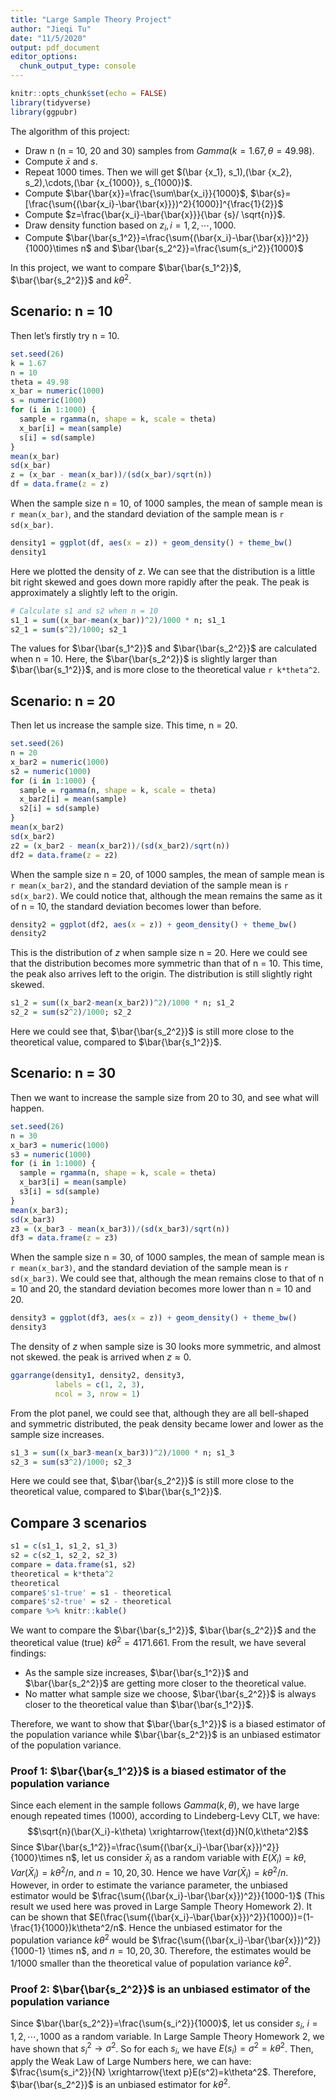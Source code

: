 ```yaml
---
title: "Large Sample Theory Project"
author: "Jieqi Tu"
date: "11/5/2020"
output: pdf_document
editor_options: 
  chunk_output_type: console
---
```


```r
knitr::opts_chunk$set(echo = FALSE)
library(tidyverse)
library(ggpubr)
```

The algorithm of this project:

* Draw n (n = 10, 20 and 30) samples from $Gamma(k=1.67, \theta=49.98)$.
* Compute $\bar x$ and $s$.
* Repeat 1000 times. Then we will get $(\bar {x_1}, s_1),(\bar {x_2}, s_2),\cdots,(\bar {x_{1000}}, s_{1000})$.
* Compute $\bar{\bar{x}}=\frac{\sum\bar{x_i}}{1000}$, $\bar{s}=[\frac{\sum{(\bar{x_i}-\bar{\bar{x}}})^2}{1000}]^{\frac{1}{2}}$
* Compute $z=\frac{\bar{x_i}-\bar{\bar{x}}}{\bar {s}/ \sqrt{n}}$.
* Draw density function based on $z_i, i=1, 2, \cdots,1000$.
* Compute $\bar{\bar{s_1^2}}=\frac{\sum{(\bar{x_i}-\bar{\bar{x}})^2}}{1000}\times n$ and $\bar{\bar{s_2^2}}=\frac{\sum{s_i^2}}{1000}$

In this project, we want to compare $\bar{\bar{s_1^2}}$, $\bar{\bar{s_2^2}}$ and $k\theta^2$.

## Scenario: n = 10

Then let's firstly try n = 10.
```r
set.seed(26)
k = 1.67
n = 10
theta = 49.98
x_bar = numeric(1000)
s = numeric(1000)
for (i in 1:1000) {
  sample = rgamma(n, shape = k, scale = theta)
  x_bar[i] = mean(sample)
  s[i] = sd(sample)
}
mean(x_bar)
sd(x_bar)
z = (x_bar - mean(x_bar))/(sd(x_bar)/sqrt(n))
df = data.frame(z = z)
```
When the sample size n = 10, of 1000 samples, the mean of sample mean is `r mean(x_bar)`, and the standard deviation of the sample mean is `r sd(x_bar)`.
```r
density1 = ggplot(df, aes(x = z)) + geom_density() + theme_bw()
density1
```
Here we plotted the density of $z$. We can see that the distribution is a little bit right skewed and goes down more rapidly after the peak. The peak is approximately a slightly left to the origin.
```r
# Calculate s1 and s2 when n = 10
s1_1 = sum((x_bar-mean(x_bar))^2)/1000 * n; s1_1
s2_1 = sum(s^2)/1000; s2_1
```
The values for $\bar{\bar{s_1^2}}$ and $\bar{\bar{s_2^2}}$ are calculated when n = 10. Here, the  $\bar{\bar{s_2^2}}$ is slightly larger than  $\bar{\bar{s_1^2}}$, and is more close to the theoretical value `r k*theta^2`.


## Scenario: n = 20

Then let us increase the sample size. This time, n = 20.
```r
set.seed(26)
n = 20
x_bar2 = numeric(1000)
s2 = numeric(1000)
for (i in 1:1000) {
  sample = rgamma(n, shape = k, scale = theta)
  x_bar2[i] = mean(sample)
  s2[i] = sd(sample)
}
mean(x_bar2)
sd(x_bar2)
z2 = (x_bar2 - mean(x_bar2))/(sd(x_bar2)/sqrt(n))
df2 = data.frame(z = z2)
```
When the sample size n = 20, of 1000 samples, the mean of sample mean is `r mean(x_bar2)`, and the standard deviation of the sample mean is `r sd(x_bar2)`. We could notice that, although the mean remains the same as it of n = 10, the standard deviation becomes lower than before.

```r
density2 = ggplot(df2, aes(x = z)) + geom_density() + theme_bw()
density2
```
This is the distribution of $z$ when sample size n = 20. Here we could see that the distribution becomes more symmetric than that of n = 10. This time, the peak also arrives left to the origin. The distribution is still slightly right skewed.
```r
s1_2 = sum((x_bar2-mean(x_bar2))^2)/1000 * n; s1_2
s2_2 = sum(s2^2)/1000; s2_2
```
Here we could see that, $\bar{\bar{s_2^2}}$ is still more close to the theoretical value, compared to $\bar{\bar{s_1^2}}$.


## Scenario: n = 30
Then we want to increase the sample size from 20 to 30, and see what will happen.
```r
set.seed(26)
n = 30
x_bar3 = numeric(1000)
s3 = numeric(1000)
for (i in 1:1000) {
  sample = rgamma(n, shape = k, scale = theta)
  x_bar3[i] = mean(sample)
  s3[i] = sd(sample)
}
mean(x_bar3); 
sd(x_bar3)
z3 = (x_bar3 - mean(x_bar3))/(sd(x_bar3)/sqrt(n))
df3 = data.frame(z = z3)
```
When the sample size n = 30, of 1000 samples, the mean of sample mean is `r mean(x_bar3)`, and the standard deviation of the sample mean is `r sd(x_bar3)`. We could see that, although the mean remains close to that of n = 10 and 20, the standard deviation becomes more lower than n = 10 and 20.

```r
density3 = ggplot(df3, aes(x = z)) + geom_density() + theme_bw()
density3
```
The density of $z$ when sample size is 30 looks more symmetric, and almost not skewed. the peak is arrived when $z\approx 0$.
```r
ggarrange(density1, density2, density3,
          labels = c(1, 2, 3),
          ncol = 3, nrow = 1)
```

From the plot panel, we could see that, although they are all bell-shaped and symmetric distributed, the peak density became lower and lower as the sample size increases.
```r
s1_3 = sum((x_bar3-mean(x_bar3))^2)/1000 * n; s1_3
s2_3 = sum(s3^2)/1000; s2_3
```
Here we could see that, $\bar{\bar{s_2^2}}$ is still more close to the theoretical value, compared to $\bar{\bar{s_1^2}}$.

## Compare 3 scenarios
```r
s1 = c(s1_1, s1_2, s1_3)
s2 = c(s2_1, s2_2, s2_3)
compare = data.frame(s1, s2)
theoretical = k*theta^2
theoretical
compare$'s1-true' = s1 - theoretical
compare$'s2-true' = s2 - theoretical
compare %>% knitr::kable()
```

We want to compare the $\bar{\bar{s_1^2}}$, $\bar{\bar{s_2^2}}$ and the theoretical value (true) $k\theta^2=4171.661$.
From the result, we have several findings:

* As the sample size increases, $\bar{\bar{s_1^2}}$ and $\bar{\bar{s_2^2}}$ are getting more closer to the theoretical value.
* No matter what sample size we choose, $\bar{\bar{s_2^2}}$ is always closer to the theoretical value than $\bar{\bar{s_1^2}}$. 

Therefore, we want to show that $\bar{\bar{s_1^2}}$ is a biased estimator of the population variance while $\bar{\bar{s_2^2}}$ is an unbiased estimator of the population variance.

### Proof 1: $\bar{\bar{s_1^2}}$ is a biased estimator of the population variance
Since each element in the sample follows $Gamma(k,\theta)$, we have large enough repeated times (1000), according to Lindeberg-Levy CLT, we have:
$$\sqrt{n}(\bar{X_i}-k\theta) \xrightarrow{\text{d}}N(0,k\theta^2)$$
Since  $\bar{\bar{s_1^2}}=\frac{\sum{(\bar{x_i}-\bar{\bar{x}})^2}}{1000}\times n$, let us consider $\bar x_i$ as a random variable with $E(\bar X_i)=k\theta, Var(\bar X_i)=k\theta^2/n$, and $n=10, 20, 30$. Hence we have $Var(\bar X_i)= k\theta^2/n$.
However, in order to estimate the variance parameter, the unbiased estimator would be $\frac{\sum{(\bar{x_i}-\bar{\bar{x}})^2}}{1000-1}$ (This result we used here was proved in Large Sample Theory Homework 2). It can be shown that $E(\frac{\sum{(\bar{x_i}-\bar{\bar{x}})^2}}{1000})=(1-\frac{1}{1000})k\theta^2/n$. 
Hence the unbiased estimator for the population variance $k\theta^2$ would be $\frac{\sum{(\bar{x_i}-\bar{\bar{x}})^2}}{1000-1} \times n$, and $n=10, 20, 30$.
Therefore, the estimates would be 1/1000 smaller than the theoretical value of population variance $k\theta^2$.

### Proof 2: $\bar{\bar{s_2^2}}$ is an unbiased estimator of the population variance
Since $\bar{\bar{s_2^2}}=\frac{\sum{s_i^2}}{1000}$, let us consider $s_i$, $i=1, 2,\cdots,1000$ as a random variable.
In Large Sample Theory Homework 2, we have shown that $s_i^2\rightarrow\sigma^2$. So for each $s_i$, we have $E(s_i)=\sigma^2=k\theta^2$.
Then, apply the Weak Law of Large Numbers here, we can have:
$\frac{\sum{s_i^2}}{N} \xrightarrow{\text p}E(s^2)=k\theta^2$.
Therefore, $\bar{\bar{s_2^2}}$ is an unbiased estimator for $k\theta^2$.
